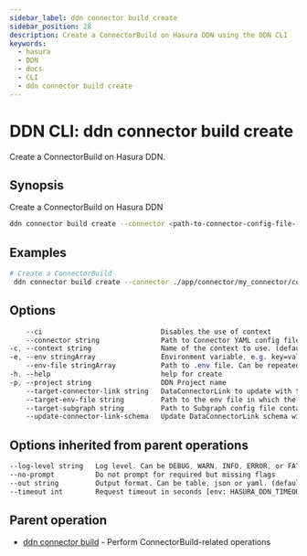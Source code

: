 ```yaml
---
sidebar_label: ddn connector build create
sidebar_position: 28
description: Create a ConnectorBuild on Hasura DDN using the DDN CLI
keywords:
  - hasura
  - DDN
  - docs
  - CLI
  - ddn connector build create
---
```


# DDN CLI: ddn connector build create

Create a ConnectorBuild on Hasura DDN.

## Synopsis

Create a ConnectorBuild on Hasura DDN

```bash
ddn connector build create --connector <path-to-connector-config-file-.yaml> [flags]
```

## Examples

```bash
# Create a ConnectorBuild
 ddn connector build create --connector ./app/connector/my_connector/connector.yaml
```

## Options

```sass
    --ci                             Disables the use of context
    --connector string               Path to Connector YAML config file
-c, --context string                 Name of the context to use. (default <current_context>)
-e, --env stringArray                Environment variable, e.g. key=val. Can be repeated to provide multiple env vars
    --env-file stringArray           Path to .env file. Can be repeated to provide multiple env files
-h, --help                           help for create
-p, --project string                 DDN Project name
    --target-connector-link string   DataConnectorLink to update with the schema from the ConnectorBuild
    --target-env-file string         Path to the env file in which the Build URLs should be updated in
    --target-subgraph string         Path to Subgraph config file containing target DataConnectorLink
    --update-connector-link-schema   Update DataConnectorLink schema with the NDC schema of the built connector. (default: false)
```

## Options inherited from parent operations

```sass
--log-level string   Log level. Can be DEBUG, WARN, INFO, ERROR, or FATAL. (default "INFO")
--no-prompt          Do not prompt for required but missing flags
--out string         Output format. Can be table, json or yaml. (default "table")
--timeout int        Request timeout in seconds [env: HASURA_DDN_TIMEOUT] (default 100)
```

## Parent operation

- [ddn connector build](/reference/cli/commands/ddn_connector_build) - Perform ConnectorBuild-related operations
